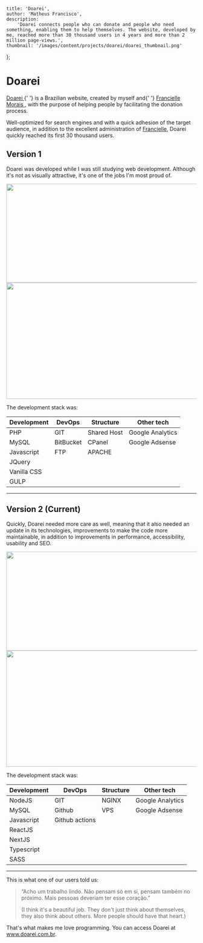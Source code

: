 
	title: 'Doarei',
	author: 'Matheus Francisco',
	description:
		'Doarei connects people who can donate and people who need something, enabling them to help themselves. The website, developed by me, reached more than 30 thousand users in 4 years and more than 2 million page-views.',
	thumbnail: '/images/content/projects/doarei/doarei_thumbnail.png'
};

# Doarei

<p>
	<a href="https://www.doarei.com.br" rel="noopener noreferrer" target="_blank">
		Doarei
	</a>{' '}
	is a Brazilian website, created by myself and{' '}
	<a
		href="https://www.linkedin.com/in/franciellemorais/"
		rel="noopener noreferrer"
		target="_blank"
	>
		Francielle Morais
	</a>
	, with the purpose of helping people by facilitating the donation process.
</p>

Well-optimized for search engines and with a quick adhesion of the target audience, in addition to the excellent administration of <a href="https://www.linkedin.com/in/franciellemorais/" rel="noopener noreferrer" target="_blank">Francielle</a>, Doarei quickly reached its first 30 thousand users.

## Version 1

Doarei was developed while I was still studying web development. Although it's not as visually attractive, it's one of the jobs I'm most proud of.

<div className="row">
	<div className="col-6">
		<Image
			src="/images/content/projects/doarei/doarei_print.png"
			width="536"
			height="262"
		/>
	</div>
	<div className="col-6">
		<Image
			src="/images/content/projects/doarei/doarei_print2.png"
			width="640"
			height="308"
		/>
	</div>
</div>

The development stack was:

| Development | DevOps    | Structure   | Other tech       |
| ----------- | --------- | ----------- | ---------------- |
| PHP         | GIT       | Shared Host | Google Analytics |
| MySQL       | BitBucket | CPanel      | Google Adsense   |
| Javascript  | FTP       | APACHE      |
| JQuery      |           |             |
| Vanilla CSS |           |             |
| GULP        |           |             |

---

## Version 2 (Current)

Quickly, Doarei needed more care as well, meaning that it also needed an update in its technologies, improvements to make the code more maintainable, in addition to improvements in performance, accessibility, usability and SEO.

<div className="row">
	<div className="col-6">
		<Image
			src="/images/content/projects/doarei/doarei_print3.png"
			width="536"
			height="262"
		/>
	</div>
	<div className="col-6">
		<Image
			src="/images/content/projects/doarei/doarei_print4.png"
			width="640"
			height="308"
		/>
	</div>
</div>

The development stack was:

| Development | DevOps         | Structure | Other tech       |
| ----------- | -------------- | --------- | ---------------- |
| NodeJS      | GIT            | NGINX     | Google Analytics |
| MySQL       | Github         | VPS       | Google Adsense   |
| Javascript  | Github actions |           |
| ReactJS     |                |           |
| NextJS      |                |           |
| Typescript  |                |           |
| SASS        |                |           |

---

This is what one of our users told us:

> “Acho um trabalho lindo. Não pensam só em si, pensam também no próximo. Mais pessoas deveriam ter esse coração.”
>
> (I think it's a beautiful job. They don't just think about themselves, they also think about others. More people should have that heart.)

That's what makes me love programming. You can access Doarei at <a href="https://www.doarei.com.br" rel="noopener noreferrer" target="_blank">www.doarei.com.br</a>.
